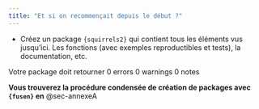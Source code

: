 ```yaml
---
title: "Et si on recommençait depuis le début ?"
---
```


- Créez un package `{squirrels2}` qui contient tous les éléments vus jusqu’ici. Les fonctions (avec exemples reproductibles et tests), la documentation, etc.

::: {.callout-note collapse="false"}

Votre package doit retourner 0 errors 0 warnings 0 notes

:::

**Vous trouverez la procédure condensée de création de packages avec `{fusen}` en** @sec-annexeA


